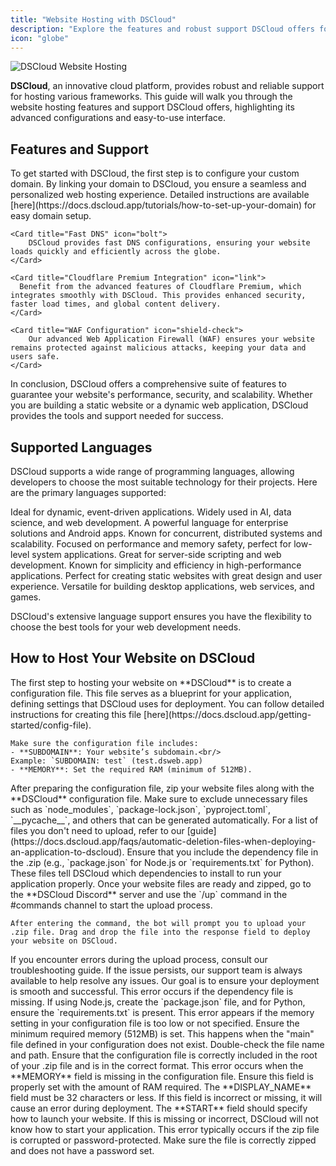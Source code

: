 ```yaml
---
title: "Website Hosting with DSCloud"
description: "Explore the features and robust support DSCloud offers for hosting your website, with detailed steps for smooth deployment and advanced configurations."
icon: "globe"
---
```


<img src="/images/services/sites.png" alt="DSCloud Website Hosting" />

**DSCloud**, an innovative cloud platform, provides robust and reliable support for hosting various frameworks. This guide will walk you through the website hosting features and support DSCloud offers, highlighting its advanced configurations and easy-to-use interface.

## Features and Support

<CardGroup cols={1}>
    <Card title="Domain Configuration" icon="globe" href="https://docs.dscloud.app/tutorials/how-to-set-up-your-domain">
      To get started with DSCloud, the first step is to configure your custom domain. By linking your domain to DSCloud, you ensure a seamless and personalized web hosting experience. Detailed instructions are available [here](https://docs.dscloud.app/tutorials/how-to-set-up-your-domain) for easy domain setup.
    </Card>

    <Card title="Fast DNS" icon="bolt">
        DSCloud provides fast DNS configurations, ensuring your website loads quickly and efficiently across the globe.
    </Card>

    <Card title="Cloudflare Premium Integration" icon="link">
      Benefit from the advanced features of Cloudflare Premium, which integrates smoothly with DSCloud. This provides enhanced security, faster load times, and global content delivery.
    </Card>

    <Card title="WAF Configuration" icon="shield-check">
        Our advanced Web Application Firewall (WAF) ensures your website remains protected against malicious attacks, keeping your data and users safe.
    </Card>
</CardGroup>

In conclusion, DSCloud offers a comprehensive suite of features to guarantee your website's performance, security, and scalability. Whether you are building a static website or a dynamic web application, DSCloud provides the tools and support needed for success.

## Supported Languages

DSCloud supports a wide range of programming languages, allowing developers to choose the most suitable technology for their projects. Here are the primary languages supported:

<CardGroup cols={3}>
  <Card title="Node.js" icon="node-js" href="https://docs.dscloud.app/articles/getting-started-with-nodejs">
    Ideal for dynamic, event-driven applications.
  </Card>

  <Card title="Python" icon="python" href="https://docs.dscloud.app/articles/getting-started-with-python">
    Widely used in AI, data science, and web development.
  </Card>

  <Card title="Java" icon="java" href="https://docs.dscloud.app/articles/getting-started-with-java">
    A powerful language for enterprise solutions and Android apps.
  </Card>

  <Card title="Elixir" icon="droplet" href="https://docs.dscloud.app/articles/getting-started-with-elixir">
    Known for concurrent, distributed systems and scalability.
  </Card>

  <Card title="Rust" icon="rust" href="https://docs.dscloud.app/articles/getting-started-with-rust">
    Focused on performance and memory safety, perfect for low-level system applications.
  </Card>

  <Card title="PHP" icon="php" href="https://docs.dscloud.app/articles/getting-started-with-php">
    Great for server-side scripting and web development.
  </Card>

  <Card title="Go" icon="golang" href="https://docs.dscloud.app/articles/getting-started-with-go">
    Known for simplicity and efficiency in high-performance applications.
  </Card>

  <Card title="HTML/CSS" icon="html5">
    Perfect for creating static websites with great design and user experience.
  </Card>

  <Card title="C#" icon="c" href="https://docs.dscloud.app/articles/getting-started-with-csharp">
    Versatile for building desktop applications, web services, and games.
  </Card>
</CardGroup>

DSCloud's extensive language support ensures you have the flexibility to choose the best tools for your web development needs.

## How to Host Your Website on DSCloud

<Steps>
  <Step title="Configuration File" icon="file">
    The first step to hosting your website on **DSCloud** is to create a configuration file. This file serves as a blueprint for your application, defining settings that DSCloud uses for deployment. You can follow detailed instructions for creating this file [here](https://docs.dscloud.app/getting-started/config-file).

    Make sure the configuration file includes:
    - **SUBDOMAIN**: Your website’s subdomain.<br/>
    Example: `SUBDOMAIN: test` (test.dsweb.app)
    - **MEMORY**: Set the required RAM (minimum of 512MB).
  </Step>
  
  <Step title="Create a ZIP File" icon="file-zip">
    After preparing the configuration file, zip your website files along with the **DSCloud** configuration file. Make sure to exclude unnecessary files such as `node_modules`, `package-lock.json`, `pyproject.toml`, `__pycache__`, and others that can be generated automatically. For a list of files you don't need to upload, refer to our [guide](https://docs.dscloud.app/faqs/automatic-deletion-files-when-deploying-an-application-to-dscloud).
  </Step>
  
  <Step title="Include Dependency Files" icon="box">
    Ensure that you include the dependency file in the .zip (e.g., `package.json` for Node.js or `requirements.txt` for Python). These files tell DSCloud which dependencies to install to run your application properly.
  </Step>

  <Step title="Upload Your Website" icon="arrow-up">
    Once your website files are ready and zipped, go to the **DSCloud Discord** server and use the `/up` command in the #commands channel to start the upload process.

    After entering the command, the bot will prompt you to upload your .zip file. Drag and drop the file into the response field to deploy your website on DSCloud.
  </Step>

  <Step title="Common Deployment Errors" icon="x">
    <Warning>If you encounter errors during the upload process, consult our troubleshooting guide. If the issue persists, our support team is always available to help resolve any issues. Our goal is to ensure your deployment is smooth and successful.</Warning>
    <AccordionGroup>
      <Accordion title="INVALID_DEPENDENCY" icon="box">
        This error occurs if the dependency file is missing. If using Node.js, create the `package.json` file, and for Python, ensure the `requirements.txt` is present.
      </Accordion>
      <Accordion title="INSUFFICIENT_MEMORY" icon="memory">
        This error appears if the memory setting in your configuration file is too low or not specified. Ensure the minimum required memory (512MB) is set.
      </Accordion>
      <Accordion title="INVALID_MAIN_FILE" icon="file-code">
        This happens when the "main" file defined in your configuration does not exist. Double-check the file name and path.
      </Accordion>
      <Accordion title="MISSING_CONFIG" icon="file-signature">
        Ensure that the configuration file is correctly included in the root of your .zip file and is in the correct format.
      </Accordion>
      <Accordion title="MISSING_MEMORY_FIELD" icon="memory">
        This error occurs when the **MEMORY** field is missing in the configuration file. Ensure this field is properly set with the amount of RAM required.
      </Accordion>
      <Accordion title="INVALID_DISPLAY_NAME" icon="file">
        The **DISPLAY_NAME** field must be 32 characters or less. If this field is incorrect or missing, it will cause an error during deployment.
      </Accordion>
      <Accordion title="INVALID_START_COMMAND" icon="terminal">
        The **START** field should specify how to launch your website. If this is missing or incorrect, DSCloud will not know how to start your application.
      </Accordion>
      <Accordion title="UPLOAD_FAILED" icon="x">
        This error typically occurs if the zip file is corrupted or password-protected. Make sure the file is correctly zipped and does not have a password set.
      </Accordion>
    </AccordionGroup>
  </Step>
</Steps>